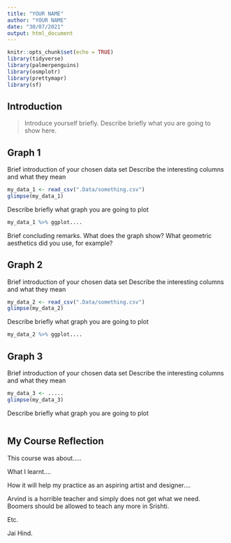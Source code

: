 ```yaml
---
title: "YOUR NAME"
author: "YOUR NAME"
date: "30/07/2021"
output: html_document
---
```


```r
knitr::opts_chunk$set(echo = TRUE)
library(tidyverse)
library(palmerpenguins)
library(osmplotr)
library(prettymapr)
library(sf)
```

## Introduction

> Introduce yourself briefly. Describe briefly what you are going to
> show here.

## Graph 1

Brief introduction of your chosen data set Describe the interesting
columns and what they mean

```r
my_data_1 <- read_csv(".Data/something.csv")
glimpse(my_data_1)
```

Describe briefly what graph you are going to plot

```r
my_data_1 %>% ggplot....

```

Brief concluding remarks. What does the graph show? What geometric
aesthetics did you use, for example?

## Graph 2

Brief introduction of your chosen data set Describe the interesting
columns and what they mean

```r
my_data_2 <- read_csv(".Data/something.csv")
glimpse(my_data_2)
```

Describe briefly what graph you are going to plot

```r
my_data_2 %>% ggplot....

```

## Graph 3

Brief introduction of your chosen data set Describe the interesting
columns and what they mean

```r
my_data_3 <- .....
glimpse(my_data_3)
```

Describe briefly what graph you are going to plot

```r


```

## My Course Reflection

This course was about.....

What I learnt....

How it will help my practice as an aspiring artist and designer....

Arvind is a horrible teacher and simply does not get what we need.
Boomers should be allowed to teach any more in Srishti.

Etc.

Jai Hind.
